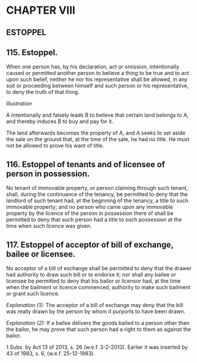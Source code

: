 # CHAPTER VIII

## ESTOPPEL


## 115. Estoppel.

When one person has, by his declaration, act or omission, intentionally caused or permitted another person to believe a thing to be true and to act upon such belief, neither he nor his representative shall be allowed, in any suit or proceeding between himself and such person or his representative, to deny the truth of that thing.


*Illustration* 

A intentionally and falsely leads B to believe that certain land belongs to A, and thereby induces B to buy and pay for it.

The land afterwards becomes the property of A, and A seeks to set aside the sale on the ground that, at the time of the sale, he had no title. He must not be allowed to prove his want of title.

## 116. Estoppel of tenants and of licensee of person in possession.

No tenant of immovable property, or person claiming through such tenant, shall, during the continuance of the tenancy, be permitted to deny that the landlord of such tenant had, at the beginning of the tenancy, a title to such immovable property; and no person who came upon any immovable property by the licence of the person in possession there of shall be permitted to deny that such person had a title to such possession at the time when such licence was given.

## 117. Estoppel of acceptor of bill of exchange, bailee or licensee.

No acceptor of a bill of exchange shall be permitted to deny that the drawer had authority to draw such bill or to endorse it; nor shall any bailee or licensee be permitted to deny that his bailor or licensor had, at the time when the bailment or licence commenced, authority to make such bailment or grant such licence.

*Explanation (1):*  The acceptor of a bill of exchange may deny that the bill was really drawn by the person by whom it purports to have been drawn.

*Explanation (2):*  If a bailee delivers the goods bailed to a person other than the bailor, he may prove that such person had a right to them as against the bailor.

1.Subs. by Act 13 of 2013, s. 26 (w.e.f. 3-2-2013). Earlier it was inserted by 43 of 1983, s. 6, (w.e.f. 25-12-1983).
     